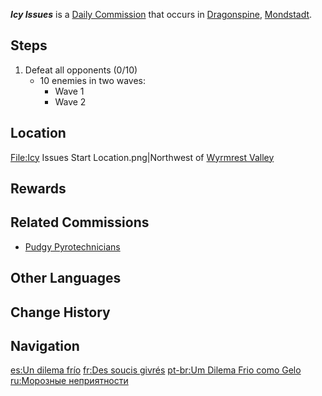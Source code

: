 {{Quest Infobox
|id            = 
|type          = Commission
|image         = Commission Icy Issues.png
|summary       = Defeat the hilichurls who are scheming with [[Frostburst Barrel]]s.
|startLocation = [[Dragonspine]], [[Mondstadt]]
|region        = Mondstadt
|area          = Dragonspine
|other         = 
*AR-Dependent Rewards
|characters    = Traveler
}}
'''''Icy Issues''''' is a [[Daily Commission]] that occurs in [[Dragonspine]], [[Mondstadt]].

==Steps==
{{Quest Description|Kaboom! [[Hilichurls]] have ignited their Exploding Barrels... but why are they this cold? Foil their dangerous scheme, and fast!}}
#Defeat all opponents (0/10)
#* 10 enemies in two waves:
#**Wave 1 {{Enemy List|Cryo Slime*2;Ice Shield Hilichurl Guard*2;Cryo Samachurl*1;Ice Shieldwall Mitachurl*1}}
#**Wave 2 {{Enemy List|Cryo Hilichurl Grenadier*3;Ice Shieldwall Mitachurl*1}}

==Location==
<gallery>
File:Icy Issues Start Location.png|Northwest of [[Wyrmrest Valley]]
</gallery>

==Rewards==
{{Commission Rewards|full}}

==Related Commissions==
* [[Pudgy Pyrotechnicians]]

==Other Languages==
{{Other Languages
|en      = Icy Issues
|zhs     = 冷冰冰的大麻烦
|zhs_rm  = Lěngbīngbīng de Dà Máfán
|zht     = 冷冰冰的大麻煩
|zht_rm  = Lěngbīngbīng de Dà Máfán
|zh_tl   = Big Icy Cold Troubles
|ja      = 冷たきトラブル
|ja_rm   = Tsumetaki Toraburu
|ja_tl   = Icy Troubles
|ko      = 차가운 골칫거리
|ko_rm   = Chagaun Golchitgeori
|ko_tl   = Cold Troubles
|es      = Un dilema frío
|es_tl   = A Cold Dilemma
|fr      = Des soucis givrés
|fr_tl   = Frosted Troubles
|ru      = Морозные неприятности
|ru_tl   = Frosty Troubles
|th      = ความวุ่นวายที่แสนเยือกเย็น
|th_rm   = 
|th_tl   = Very Cold Chaos
|vi      = Phiền Phức Lạnh Giá
|vi_tl   = Icy Hassles
|de      = Frostige Schwierigkeiten
|de_tl   = Frosty Difficulties
|id      = Masalah Besar yang Dingin
|id_tl   = Big Cold Issue
|pt      = Um Dilema Frio como Gelo
|pt_tl   = 
|tr      = Buzlu Sorunlar
|tr_tl   = 
|it      = Problemi glaciali
|it_tl   = 
}}

==Change History==
{{Change History|1.2}}

==Navigation==
{{Commission Navbox|Basic}}

[[es:Un dilema frío]]
[[fr:Des soucis givrés]]
[[pt-br:Um Dilema Frio como Gelo]]
[[ru:Морозные неприятности]]